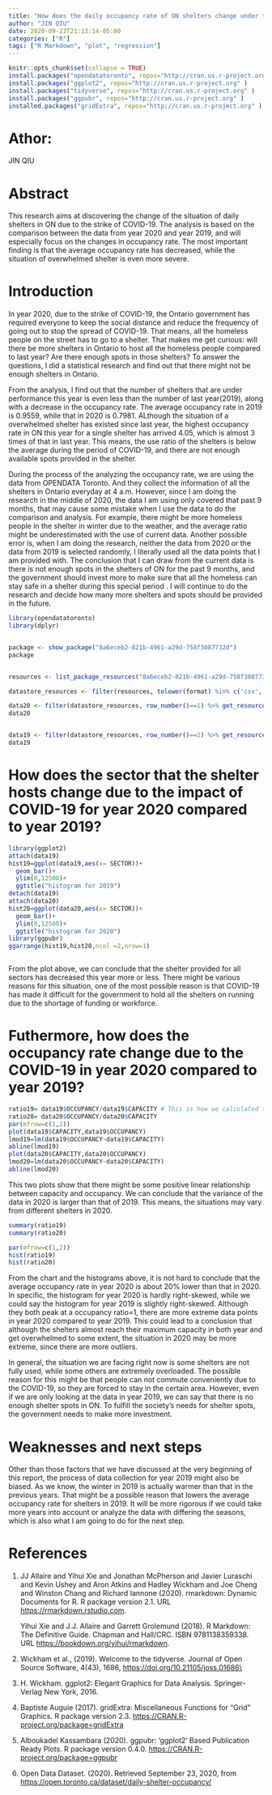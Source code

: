 ```yaml
---
title: "How does the daily occupancy rate of ON shelters change under the strike of COVID-19?"
author: "JIN QIU"
date: 2020-09-23T21:13:14-05:00
categories: ["R"]
tags: ["R Markdown", "plot", "regression"]
---
```



```r
knitr::opts_chunk$set(collapse = TRUE)
install.packages("opendatatoronto", repos="http://cran.us.r-project.org" )
install.packages("ggplot2", repos="http://cran.us.r-project.org" )
install.packages("tidyverse", repos="http://cran.us.r-project.org" )
install.packages("ggpubr", repos="http://cran.us.r-project.org" )
installed.packages("gridExtra", repos="http://cran.us.r-project.org" )
```

# Athor:
JIN QIU

# Abstract

This research aims at discovering the change of the situation of daily
shelters in ON due to the strike of COVID-19. The analysis is based on
the comparison between the data from year 2020 and year 2019, and will
especially focus on the changes in occupancy rate. The most important
finding is that the average occupancy rate has decreased, while the
situation of overwhelmed shelter is even more severe.

# Introduction

In year 2020, due to the strike of COVID-19, the Ontario government has
required everyone to keep the social distance and reduce the frequency
of going out to stop the spread of COVID-19. That means, all the
homeless people on the street has to go to a shelter. That makes me get
curious: will there be more shelters in Ontario to host all the homeless
people compared to last year? Are there enough spots in those shelters?
To answer the questions, I did a statistical research and find out that
there might not be enough shelters in Ontario.

From the analysis, I find out that the number of shelters that are under
performance this year is even less than the number of last year(2019),
along with a decrease in the occupancy rate. The average occupancy rate
in 2019 is 0.9559, while that in 2020 is 0.7981. ALthough the situation
of a overwhelmed shelter has existed since last year, the highest
occupancy rate in ON this year for a single shelter has arrived 4.05,
which is almost 3 times of that in last year. This means, the use ratio
of the shelters is below the average during the period of COVID-19, and
there are not enough available spots provided in the shelter.

During the process of the analyzing the occupancy rate, we are using the
data from OPENDATA Toronto. And they collect the information of all the
shelters in Ontario everyday at 4 a.m. However, since I am doing the
research in the middle of 2020, the data I am using only covered that
past 9 months, that may cause some mistake when I use the data to do the
comparison and analysis. For example, there might be more homeless
people in the shelter in winter due to the weather, and the average
ratio might be underestimated with the use of current data. Another
possible error is, when I am doing the research, neither the data from
2020 or the data from 2019 is selected randomly, I literally used all
the data points that I am provided with. The conclusion that I can draw
from the current data is there is not enough spots in the shelters of ON
for the past 9 months, and the government should invest more to make
sure that all the homeless can stay safe in a shelter during this
special period . I will continue to do the research and decide how many
more shelters and spots should be provided in the future.

```r
library(opendatatoronto)
library(dplyr)


package <- show_package("8a6eceb2-821b-4961-a29d-758f3087732d")
package


resources <- list_package_resources("8a6eceb2-821b-4961-a29d-758f3087732d") 

datastore_resources <- filter(resources, tolower(format) %in% c('csv', 'geojson')) # Download the data from "opendata" Toronto website.

data20 <- filter(datastore_resources, row_number()==1) %>% get_resource()  # Get our data for 2020
data20


data19 <- filter(datastore_resources, row_number()==2) %>% get_resource()  # Get our data for 2019, we will need it for comparison.
data19
```




# How does the sector that the shelter hosts change due to the impact of COVID-19 for year 2020 compared to year 2019?

```r
library(ggplot2)
attach(data19)
hist19=ggplot(data19,aes(x= SECTOR))+
  geom_bar()+
  ylim(0,12500)+
  ggtitle("histogram for 2019")
detach(data19)
attach(data20)
hist20=ggplot(data20,aes(x= SECTOR))+
  geom_bar()+
  ylim(0,12500)+
  ggtitle("histogram for 2020")
library(ggpubr)
ggarrange(hist19,hist20,ncol =2,nrow=1)



```

From the plot above, we can conclude that the shelter provided for all
sectors has decreased this year more or less. There might be various
reasons for this situation, one of the most possible reason is that
COVID-19 has made it difficult for the government to hold all the
shelters on running due to the shortage of funding or workforce.


# Futhermore, how does the occupancy rate change due to the COVID-19 in year 2020 compared to year 2019?

```r
ratio19= data19$OCCUPANCY/data19$CAPACITY # This is how we calculated the occupancy rate
ratio20= data20$OCCUPANCY/data20$CAPACITY
par(mfrow=c(1,2))
plot(data19$CAPACITY,data19$OCCUPANCY)
lmod19=lm(data19$OCCUPANCY~data19$CAPACITY)
abline(lmod19)
plot(data20$CAPACITY,data20$OCCUPANCY)
lmod20=lm(data20$OCCUPANCY~data20$CAPACITY)
abline(lmod20)

```

This two plots show that there might be some positive linear relationship
between capacity and occupancy. We can conclude that the variance of the
data in 2020 is larger than that of 2019. This means, the situations may
vary from different shelters in 2020.

```r
summary(ratio19)
summary(ratio20)
```

```r
par(mfrow=c(1,2))
hist(ratio19)
hist(ratio20)
```

From the chart and the histograms above, it is not hard to conclude that
the average occupancy rate in year 2020 is about 20% lower than that in
2020. In specific, the histogram for year 2020 is hardly right-skewed,
while we could say the histogram for year 2019 is slightly right-skewed.
Although they both peak at a occupancy ratio=1, there are more extreme
data points in year 2020 compared to year 2019. This could lead to a
conclusion that although the shelters almost reach their maximum
capacity in both year and get overwhelmed to some extent, the situation
in 2020 may be more extreme, since there are more outliers.

In general, the situation we are facing right now is some shelters are
not fully used, while some others are extremely overloaded. The possible
reason for this might be that people can not commute conveniently due to
the COVID-19, so they are forced to stay in the certain area. However,
even if we are only looking at the data in year 2019, we can say that
there is no enough shelter spots in ON. To fulfill the society’s needs
for shelter spots, the government needs to make more investment.


# Weaknesses and next steps

Other than those factors that we have discussed at the very beginning of this 
report, the process of data collection for year 2019 might also be biased. As
we know, the winter in 2019 is actually warmer than that in the previous years. That might
be a possible reason that lowers the average occupancy rate for shelters in 2019.
It will be more rigorous if we could take more years into account or analyze the data
with differing the seasons, which is also what I am going to do for the next step.







# References

1.  JJ Allaire and Yihui Xie and Jonathan McPherson and Javier Luraschi
    and Kevin Ushey and Aron Atkins and Hadley Wickham and Joe Cheng and
    Winston Chang and Richard Iannone (2020). rmarkdown: Dynamic
    Documents for R. R package version 2.1. URL
    <https://rmarkdown.rstudio.com>.

    Yihui Xie and J.J. Allaire and Garrett Grolemund (2018). R Markdown: The
    Definitive Guide. Chapman and Hall/CRC. ISBN 9781138359338. URL
    <https://bookdown.org/yihui/rmarkdown>.

2.  Wickham et al., (2019). Welcome to the tidyverse. Journal of Open
    Source Software, 4(43), 1686, <https://doi.org/10.21105/joss.01686\>

3.  H. Wickham. ggplot2: Elegant Graphics for Data Analysis.
    Springer-Verlag New York, 2016.

4. Baptiste Auguie (2017). gridExtra: Miscellaneous Functions for “Grid”
   Graphics. R package version 2.3.
   <https://CRAN.R-project.org/package=gridExtra>

5.  Alboukadel Kassambara (2020). ggpubr: ‘ggplot2’ Based Publication
    Ready Plots. R package version 0.4.0.
    <https://CRAN.R-project.org/package=ggpubr>

6.  Open Data Dataset. (2020). Retrieved September 23, 2020, from
    <https://open.toronto.ca/dataset/daily-shelter-occupancy/>